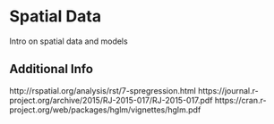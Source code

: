 # Spatial Data {#spatial}

Intro on spatial data and models

## Additional Info
http://rspatial.org/analysis/rst/7-spregression.html
https://journal.r-project.org/archive/2015/RJ-2015-017/RJ-2015-017.pdf
https://cran.r-project.org/web/packages/hglm/vignettes/hglm.pdf




